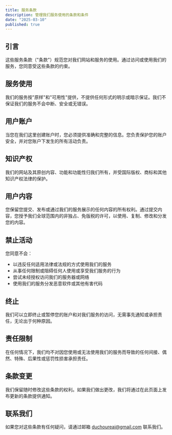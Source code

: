 ```yaml
---
title: 服务条款
description: 管理我们服务使用的条款和条件
date: "2025-03-10"
published: true
---
```


## 引言

这些服务条款（"条款"）规范您对我们网站和服务的使用。通过访问或使用我们的服务，您同意受这些条款的约束。

## 服务使用

我们的服务按"原样"和"可用性"提供，不提供任何形式的明示或暗示保证。我们不保证我们的服务不会中断、安全或无错误。

## 用户账户

当您在我们这里创建账户时，您必须提供准确和完整的信息。您负责保护您的账户安全，并对您账户下发生的所有活动负责。

## 知识产权

我们的网站及其原创内容、功能和功能性归我们所有，并受国际版权、商标和其他知识产权法律的保护。

## 用户内容

您保留您提交、发布或通过我们的服务展示的任何内容的所有权利。通过提交内容，您授予我们全球范围内的非独占、免版税的许可，以使用、复制、修改和分发您的内容。

## 禁止活动

您同意不会：

- 以违反任何适用法律或法规的方式使用我们的服务
- 从事任何限制或阻碍任何人使用或享受我们服务的行为
- 尝试未经授权访问我们的服务器或网络
- 使用我们的服务分发恶意软件或其他有害代码

## 终止

我们可以立即终止或暂停您的账户和对我们服务的访问，无需事先通知或承担责任，无论出于何种原因。

## 责任限制

在任何情况下，我们均不对因您使用或无法使用我们的服务而导致的任何间接、偶然、特殊、后果性或惩罚性损害承担责任。

## 条款变更

我们保留随时修改这些条款的权利。如果我们做出更改，我们将通过在此页面上发布更新的条款提供通知。

## 联系我们

如果您对这些条款有任何疑问，请通过邮箱 duchoureai@gmail.com 联系我们。
